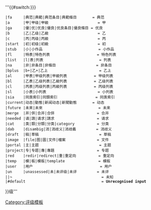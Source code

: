 {{classicon|{{{1|}}}}} '''{{#switch:{{lc:{{{class|{{{1|}}}}}}}}
 |fa     |典范|典範|典范条目|典範條目       = 典范
 |a      |甲|甲级|甲級                      = 甲
 |ga     |優|优|优良|優良|优良条目|優良條目 = 优良
 |b      |乙|乙级|乙級                      = 乙
 |c      |丙|丙级|丙級                      = 丙
 |start  |初|初级|初級                      = 初
 |stub   |小|小作品                         = 小作品
 |fl     |特表|特色列表                     = 特色列表
 |list   |l|表|列表                         = 列表
 |na     |非|非条目|非條目                  = 非条目
 |bplus  |b+|乙+|乙上                       = 乙上
 |al     |甲表|甲级列表|甲級列表            = 甲级列表
 |bl     |乙表|乙级列表|乙級列表            = 乙级列表
 |cl     |丙表|丙级列表|丙級列表            = 丙级列表
 |sl     |小表|小列表                       = 小列表
 |sia    |同类索引|同類索引                 = 同类索引
 |current|动态|動態|新闻动态|新聞動態       = 动态
 |future |未来|未來                         = 未来
 |merge  |并|併|合并|合併                   = 合并
 |needed |请|請|请求|請求                   = 请求
 |cat    |类|類|分類|分类|category          = 分类
 |dab    |disambig|消|消歧义|消歧義         = 消歧义
 |draft  |稿|草稿                           = 草稿
 |image  |file|图|圖|文件|檔案              = 文件
 |portal |主|主题                           = 主题
 |project|专|专题|專|專題                   = 专题
 |red    |redir|redirect|重|重定向          = 重定向
 |temp   |模|板|模板|template               = 模板
 |user   |用户                              = 用户
 |un     |unassessed|未|未评级|未评         = 未评
 ||¬                                        = 未知
 |#default                                  = <strong class="error">Unrecognised input</strong>
}}级'''<noinclude>
{{doc}}
[[Category:评级模板]]
</noinclude>